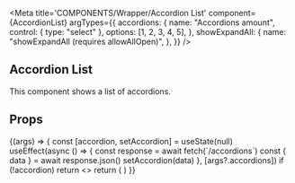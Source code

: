 
<Meta
  title='COMPONENTS/Wrapper/Accordion List'
  component={AccordionList}
  argTypes={{
    accordions: {
      name: "Accordions amount",
      control: { type: "select" },
      options: [1, 2, 3, 4, 5],
    },
    showExpandAll: {
      name: "showExpandAll (requires allowAllOpen)",
    },
  }}
/>

## Accordion List

This component shows a list of accordions.

## Props

<Props of={AccordionList} />

<Preview>
  <Story
    name='Accordion List'
    args={{
      accordions: 5,
      variant: "default",
      allowAllOpen: true,
      showExpandAll: false,
    }}
  >
    {(args) => {
      const [accordion, setAccordion] = useState(null)
      useEffect(async () => {
        const response = await fetch(`/accordions`)
        const { data } = await response.json()
        setAccordion(data)
      }, [args?.accordions])
      if (!accordion) return <></>
      return (
        <AccordionList
          showExpandAll={args.showExpandAll}
          allowAllOpen={args.allowAllOpen}
          variant={args.variant}
          accordions={accordionData.slice(0, args.accordions)}
        />
      )
    }}
  </Story>
</Preview>
